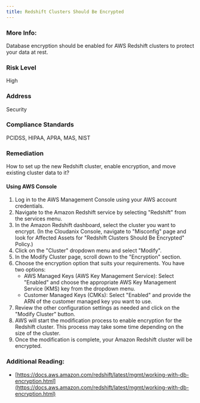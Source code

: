 ```yaml
---
title: Redshift Clusters Should Be Encrypted
---
```


### More Info:

Database encryption should be enabled for AWS Redshift clusters to protect your data at rest.

### Risk Level

High

### Address

Security

### Compliance Standards

PCIDSS, HIPAA, APRA, MAS, NIST

### Remediation

How to set up the new Redshift cluster, enable encryption, and move existing cluster data to it?

#### Using AWS Console

1. Log in to the AWS Management Console using your AWS account credentials.
2. Navigate to the Amazon Redshift service by selecting "Redshift" from the services menu.
3. In the Amazon Redshift dashboard, select the cluster you want to encrypt.
    (In the Cloudanix Console, navigate to "Misconfig" page and look for Affected Assets for "Redshift Clusters Should Be Encrypted" Policy.)
4. Click on the "Cluster" dropdown menu and select "Modify".
5. In the Modify Cluster page, scroll down to the "Encryption" section.
6. Choose the encryption option that suits your requirements. You have two options:
   - AWS Managed Keys (AWS Key Management Service): Select "Enabled" and choose the appropriate AWS Key Management Service (KMS) key from the dropdown menu.
   - Customer Managed Keys (CMKs): Select "Enabled" and provide the ARN of the customer managed key you want to use.
7. Review the other configuration settings as needed and click on the "Modify Cluster" button.
8. AWS will start the modification process to enable encryption for the Redshift cluster. This process may take some time depending on the size of the cluster.
9. Once the modification is complete, your Amazon Redshift cluster will be encrypted.

### Additional Reading:

- [https://docs.aws.amazon.com/redshift/latest/mgmt/working-with-db-encryption.html](https://docs.aws.amazon.com/redshift/latest/mgmt/working-with-db-encryption.html)
